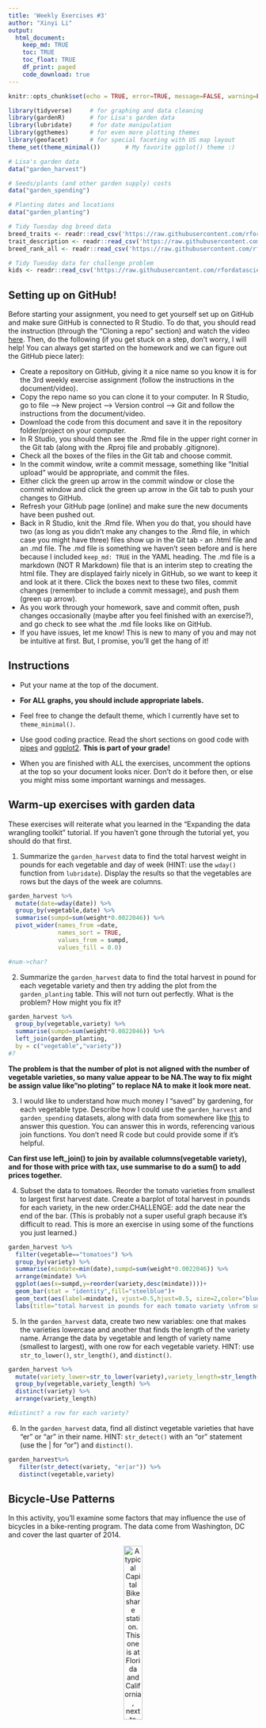 ```yaml
---
title: 'Weekly Exercises #3'
author: "Xinyi Li"
output: 
  html_document:
    keep_md: TRUE
    toc: TRUE
    toc_float: TRUE
    df_print: paged
    code_download: true
---
```



```r
knitr::opts_chunk$set(echo = TRUE, error=TRUE, message=FALSE, warning=FALSE)
```

```r
library(tidyverse)     # for graphing and data cleaning
library(gardenR)       # for Lisa's garden data
library(lubridate)     # for date manipulation
library(ggthemes)      # for even more plotting themes
library(geofacet)      # for special faceting with US map layout
theme_set(theme_minimal())       # My favorite ggplot() theme :)
```

```r
# Lisa's garden data
data("garden_harvest")

# Seeds/plants (and other garden supply) costs
data("garden_spending")

# Planting dates and locations
data("garden_planting")

# Tidy Tuesday dog breed data
breed_traits <- readr::read_csv('https://raw.githubusercontent.com/rfordatascience/tidytuesday/master/data/2022/2022-02-01/breed_traits.csv')
trait_description <- readr::read_csv('https://raw.githubusercontent.com/rfordatascience/tidytuesday/master/data/2022/2022-02-01/trait_description.csv')
breed_rank_all <- readr::read_csv('https://raw.githubusercontent.com/rfordatascience/tidytuesday/master/data/2022/2022-02-01/breed_rank.csv')

# Tidy Tuesday data for challenge problem
kids <- readr::read_csv('https://raw.githubusercontent.com/rfordatascience/tidytuesday/master/data/2020/2020-09-15/kids.csv')
```

## Setting up on GitHub!

Before starting your assignment, you need to get yourself set up on GitHub and make sure GitHub is connected to R Studio. To do that, you should read the instruction (through the "Cloning a repo" section) and watch the video [here](https://github.com/llendway/github_for_collaboration/blob/master/github_for_collaboration.md). Then, do the following (if you get stuck on a step, don't worry, I will help! You can always get started on the homework and we can figure out the GitHub piece later):

* Create a repository on GitHub, giving it a nice name so you know it is for the 3rd weekly exercise assignment (follow the instructions in the document/video).  
* Copy the repo name so you can clone it to your computer. In R Studio, go to file --> New project --> Version control --> Git and follow the instructions from the document/video.  
* Download the code from this document and save it in the repository folder/project on your computer.  
* In R Studio, you should then see the .Rmd file in the upper right corner in the Git tab (along with the .Rproj file and probably .gitignore).  
* Check all the boxes of the files in the Git tab and choose commit.  
* In the commit window, write a commit message, something like "Initial upload" would be appropriate, and commit the files.  
* Either click the green up arrow in the commit window or close the commit window and click the green up arrow in the Git tab to push your changes to GitHub.  
* Refresh your GitHub page (online) and make sure the new documents have been pushed out.  
* Back in R Studio, knit the .Rmd file. When you do that, you should have two (as long as you didn't make any changes to the .Rmd file, in which case you might have three) files show up in the Git tab - an .html file and an .md file. The .md file is something we haven't seen before and is here because I included `keep_md: TRUE` in the YAML heading. The .md file is a markdown (NOT R Markdown) file that is an interim step to creating the html file. They are displayed fairly nicely in GitHub, so we want to keep it and look at it there. Click the boxes next to these two files, commit changes (remember to include a commit message), and push them (green up arrow).  
* As you work through your homework, save and commit often, push changes occasionally (maybe after you feel finished with an exercise?), and go check to see what the .md file looks like on GitHub.  
* If you have issues, let me know! This is new to many of you and may not be intuitive at first. But, I promise, you'll get the hang of it! 



## Instructions

* Put your name at the top of the document. 

* **For ALL graphs, you should include appropriate labels.** 

* Feel free to change the default theme, which I currently have set to `theme_minimal()`. 

* Use good coding practice. Read the short sections on good code with [pipes](https://style.tidyverse.org/pipes.html) and [ggplot2](https://style.tidyverse.org/ggplot2.html). **This is part of your grade!**

* When you are finished with ALL the exercises, uncomment the options at the top so your document looks nicer. Don't do it before then, or else you might miss some important warnings and messages.


## Warm-up exercises with garden data

These exercises will reiterate what you learned in the "Expanding the data wrangling toolkit" tutorial. If you haven't gone through the tutorial yet, you should do that first.

  1. Summarize the `garden_harvest` data to find the total harvest weight in pounds for each vegetable and day of week (HINT: use the `wday()` function from `lubridate`). Display the results so that the vegetables are rows but the days of the week are columns.

```r
garden_harvest %>% 
  mutate(date=wday(date)) %>% 
  group_by(vegetable,date) %>% 
  summarise(sumpd=sum(weight*0.0022046)) %>% 
  pivot_wider(names_from =date,
              names_sort = TRUE,
              values_from = sumpd,
              values_fill = 0.0)

#num->char?
```

  2. Summarize the `garden_harvest` data to find the total harvest in pound for each vegetable variety and then try adding the plot from the `garden_planting` table. This will not turn out perfectly. What is the problem? How might you fix it?

```r
garden_harvest %>% 
  group_by(vegetable,variety) %>% 
  summarise(sumpd=sum(weight*0.0022046)) %>% 
  left_join(garden_planting,
  by = c("vegetable","variety"))
#?
```
**The problem is that the number of plot is not aligned with the number of vegetable varieties, so many value appear to be NA.The way to fix might be assign value like"no ploting" to replace NA to make it look more neat.**

  3. I would like to understand how much money I "saved" by gardening, for each vegetable type. Describe how I could use the `garden_harvest` and `garden_spending` datasets, along with data from somewhere like [this](https://products.wholefoodsmarket.com/search?sort=relevance&store=10542) to answer this question. You can answer this in words, referencing various join functions. You don't need R code but could provide some if it's helpful.


**Can first use left_join() to join by available columns(vegetable variety), and for those with price with tax, use summarise to do a sum() to add prices together.**


  4. Subset the data to tomatoes. Reorder the tomato varieties from smallest to largest first harvest date. Create a barplot of total harvest in pounds for each variety, in the new order.CHALLENGE: add the date near the end of the bar. (This is probably not a super useful graph because it's difficult to read. This is more an exercise in using some of the functions you just learned.)

```r
garden_harvest %>% 
  filter(vegetable=="tomatoes") %>% 
  group_by(variety) %>% 
  summarise(mindate=min(date),sumpd=sum(weight*0.0022046)) %>% 
  arrange(mindate) %>% 
  ggplot(aes(x=sumpd,y=reorder(variety,desc(mindate))))+
  geom_bar(stat = "identity",fill="steelblue")+
  geom_text(aes(label=mindate), vjust=0.5,hjust=0.5, size=2,color="blue")+
  labs(title="total harvest in pounds for each tomato variety \nfrom smallest to largest first harvest date",x="total harvest(pounds)",y="variety")
```

  5. In the `garden_harvest` data, create two new variables: one that makes the varieties lowercase and another that finds the length of the variety name. Arrange the data by vegetable and length of variety name (smallest to largest), with one row for each vegetable variety. HINT: use `str_to_lower()`, `str_length()`, and `distinct()`.
  
```r
garden_harvest %>% 
  mutate(variety_lower=str_to_lower(variety),variety_length=str_length(variety)) %>% 
  group_by(vegetable,variety_length) %>% 
  distinct(variety) %>% 
  arrange(variety_length)

#distinct? a row for each variety?
```

  6. In the `garden_harvest` data, find all distinct vegetable varieties that have "er" or "ar" in their name. HINT: `str_detect()` with an "or" statement (use the | for "or") and `distinct()`.

```r
garden_harvest%>% 
   filter(str_detect(variety, "er|ar")) %>% 
   distinct(vegetable,variety)
```


## Bicycle-Use Patterns

In this activity, you'll examine some factors that may influence the use of bicycles in a bike-renting program.  The data come from Washington, DC and cover the last quarter of 2014.

<center>

![A typical Capital Bikeshare station. This one is at Florida and California, next to Pleasant Pops.](https://www.macalester.edu/~dshuman1/data/112/bike_station.jpg){width="30%"}


![One of the vans used to redistribute bicycles to different stations.](https://www.macalester.edu/~dshuman1/data/112/bike_van.jpg){width="30%"}

</center>

Two data tables are available:

- `Trips` contains records of individual rentals
- `Stations` gives the locations of the bike rental stations

Here is the code to read in the data. We do this a little differently than usual, which is why it is included here rather than at the top of this file. To avoid repeatedly re-reading the files, start the data import chunk with `{r cache = TRUE}` rather than the usual `{r}`.

```r
data_site <- 
  "https://www.macalester.edu/~dshuman1/data/112/2014-Q4-Trips-History-Data.rds" 
Trips <- readRDS(gzcon(url(data_site)))
Stations<-read_csv("http://www.macalester.edu/~dshuman1/data/112/DC-Stations.csv")
```

**NOTE:** The `Trips` data table is a random subset of 10,000 trips from the full quarterly data. Start with this small data table to develop your analysis commands. **When you have this working well, you should access the full data set of more than 600,000 events by removing `-Small` from the name of the `data_site`.**

### Temporal patterns

It's natural to expect that bikes are rented more at some times of day, some days of the week, some months of the year than others. The variable `sdate` gives the time (including the date) that the rental started. Make the following plots and interpret them:

  7. A density plot, which is a smoothed out histogram, of the events versus `sdate`. Use `geom_density()`.
  
```r
Trips %>% 
  ggplot(aes(x=sdate))+
  geom_density()+
  scale_y_continuous(labels=scales::comma)+
  labs(title = " bikes rented at different months",x="date")
```
  
  8. A density plot of the events versus time of day.  You can use `mutate()` with `lubridate`'s  `hour()` and `minute()` functions to extract the hour of the day and minute within the hour from `sdate`. Hint: A minute is 1/60 of an hour, so create a variable where 3:30 is 3.5 and 3:45 is 3.75.
  
```r
Trips %>% 
  mutate(hour=hour(sdate),min=minute(sdate)*(1/60),time=hour+min) %>% 
  ggplot(aes(x=time))+
  geom_density()+
  labs(title = " bikes rented at different time of the day",x="time of the day")
#
```
  
  9. A bar graph of the events versus day of the week. Put day on the y-axis.
  
```r
Trips %>% 
  mutate(day=weekdays(sdate)) %>% 
  ggplot(aes(y=day))+
  geom_bar()+
  #scale_y_continuous(labels=scales::comma)+
  labs(title = " bikes rented at different weekdays",y="weekday",x="number of bikes rented")
```
  
  10. Facet your graph from exercise 8. by day of the week. Is there a pattern?
  
```r
Trips %>% 
  mutate(time=hour(sdate),min=minute(sdate)*(1/60),day=weekdays(sdate)) %>% 
  ggplot(aes(x=time))+
  geom_density()+
  labs(title = " bikes rented at different time of the day",x="time of the day")+
  facet_wrap(vars(day),ncol=2)
```
**There are two patterns respectively for weekdays and weekends. For week days, bikes are generally rented around 7am to 8am and 16pm to 18pm.On weekends,bikes are generally rented from 10 am to 17pm.**

  
The variable `client` describes whether the renter is a regular user (level `Registered`) or has not joined the bike-rental organization (`Causal`). The next set of exercises investigate whether these two different categories of users show different rental behavior and how `client` interacts with the patterns you found in the previous exercises. 

  11. Change the graph from exercise 10 to set the `fill` aesthetic for `geom_density()` to the `client` variable. You should also set `alpha = .5` for transparency and `color=NA` to suppress the outline of the density function.
  
```r
Trips %>% 
  mutate(time=hour(sdate),min=minute(sdate)*(1/60),day=weekdays(sdate)) %>% 
  ggplot(aes(x=time,fill=client))+
  geom_density(alpha = .5,color=NA)+
  labs(title = " bikes rented  at different time of the day",x="time of the day")+
  facet_wrap(vars(day),ncol=2)
```

  12. Change the previous graph by adding the argument `position = position_stack()` to `geom_density()`. In your opinion, is this better or worse in terms of telling a story? What are the advantages/disadvantages of each?
  
```r
Trips %>% 
  mutate(time=hour(sdate),min=minute(sdate)*(1/60),day=weekdays(sdate)) %>% 
  ggplot(aes(x=time,fill=client))+
  geom_density(alpha = .5,color=NA,position = position_stack())+
  labs(title = " bikes rented at different time of the day",x="time of the day")+
  facet_wrap(vars(day),ncol=2)
```

**In my opinion, this graph can tell a better story then the previous one.In the previous one, two client kinds are basically tell two different stories with not too much similarities.This one takes two client kinds and makes their own trend respectively, and allows the audience to view the common points more.I don't really understand the previous one....**
  
  13. In this graph, go back to using the regular density plot (without `position = position_stack()`). Add a new variable to the dataset called `weekend` which will be "weekend" if the day is Saturday or Sunday and  "weekday" otherwise (HINT: use the `ifelse()` function and the `wday()` function from `lubridate`). Then, update the graph from the previous problem by faceting on the new `weekend` variable. 
  
```r
Trips %>% 
  mutate(weekend=ifelse(wday(sdate)%in%c(6,7),yes = "weekend",no="weekday")) %>% 
  mutate(time=hour(sdate),min=minute(sdate)*(1/60),day=weekdays(sdate)) %>% 
  ggplot(aes(x=time,fill=client))+
  geom_density(alpha = .5,color=NA)+
  labs(title = " bikes rented at different time of the day",x="time of the day")+
  facet_wrap(vars(weekend))
```
  
  14. Change the graph from the previous problem to facet on `client` and fill with `weekday`. What information does this graph tell you that the previous didn't? Is one graph better than the other?
  
```r
Trips %>% 
  mutate(weekend=ifelse(wday(sdate)%in%c(6,7),yes = "weekend",no="weekday")) %>% 
  mutate(time=hour(sdate),min=minute(sdate)*(1/60),day=weekdays(sdate)) %>% 
  ggplot(aes(x=time,fill=weekend))+
  geom_density(alpha = .5,color=NA)+
  labs(title = " bikes rented at different time of the day",x="time of the day")+
  facet_wrap(vars(client))

#weekday？
```
**This graph shows the frequency of both client status renting bikes on weekends and weekdays. Registered client have a more stable time pattern as the pattern observed before both on weekends and weekdays, while casual client, although also have a similar pattern on weekends and weekdays, is totally different from the general pattern observed before......**

### Spatial patterns

  15. Use the latitude and longitude variables in `Stations` to make a visualization of the total number of departures from each station in the `Trips` data. Use either color or size to show the variation in number of departures. We will improve this plot next week when we learn about maps!
  
```r
Trips %>% 
  mutate(name=sstation) %>% 
  left_join(Stations,
  by ="name") %>% 
  group_by(name) %>% 
  mutate(n=n()) %>% 
  ggplot(aes(x=long,y=lat))+
  geom_point(aes(color = n)) +
  scale_color_viridis_c()

```
  
16. Only 14.4% of the trips in our data are carried out by casual users. Create a plot that shows which area(s) have stations with a much higher percentage of departures by casual users. What patterns do you notice? (Again, we'll improve this next week when we learn about maps).
  
```r
Trips %>% 
  left_join(Stations, by = c("sstation" = "name"))%>% 
  group_by(sstation) %>% 
  mutate(nTotal=n()) %>% 
  group_by(sstation,client) %>% 
  mutate(nCasual= sum(client == "Casual")) %>% 
  mutate(portionCasual=nCasual/nTotal) %>% 
 # mutate(ifCasual=portionCasual>1-portionCasual) %>% 
  ggplot(aes(x=long,y=lat))+
  geom_point(aes(color = portionCasual)) +
  scale_color_viridis_c()
 
#?
```
  
**DID YOU REMEMBER TO GO BACK AND CHANGE THIS SET OF EXERCISES TO THE LARGER DATASET? IF NOT, DO THAT NOW.**

## Dogs!

In this section, we'll use the data from 2022-02-01 Tidy Tuesday. If you didn't use that data or need a little refresher on it, see the [website](https://github.com/rfordatascience/tidytuesday/blob/master/data/2022/2022-02-01/readme.md).

  17. The final product of this exercise will be a graph that has breed on the y-axis and the sum of the numeric ratings in the `breed_traits` dataset on the x-axis, with a dot for each rating. First, create a new dataset called `breed_traits_total` that has two variables -- `Breed` and `total_rating`. The `total_rating` variable is the sum of the numeric ratings in the `breed_traits` dataset (we'll use this dataset again in the next problem). Then, create the graph just described. Omit Breeds with a `total_rating` of 0 and order the Breeds from highest to lowest ranked. You may want to adjust the `fig.height` and `fig.width` arguments inside the code chunk options (eg. `{r, fig.height=8, fig.width=4}`) so you can see things more clearly - check this after you knit the file to assure it looks like what you expected.

```r
breed_traits_total<-breed_traits %>% 
  select(-c("Coat Type","Coat Length")) %>% 
  mutate(total_rating=rowSums(select_if(.,is.numeric))) %>% 
  select(Breed,total_rating) 
breed_traits_total %>% 
  filter(total_rating>0)  %>% 
  ggplot(aes(y=reorder(Breed,total_rating),x=total_rating))+
  geom_point()
```

  18. The final product of this exercise will be a graph with the top-20 dogs in total ratings (from previous problem) on the y-axis, year on the x-axis, and points colored by each breed's ranking for that year (from the `breed_rank_all` dataset). The points within each breed will be connected by a line, and the breeds should be arranged from the highest median rank to lowest median rank ("highest" is actually the smallest numer, eg. 1 = best). After you're finished, think of AT LEAST one thing you could you do to make this graph better. HINTS: 1. Start with the `breed_rank_all` dataset and pivot it so year is a variable. 2. Use the `separate()` function to get year alone, and there's an extra argument in that function that can make it numeric. 3. For both datasets used, you'll need to `str_squish()` Breed before joining. 
  
```r
rank<-breed_rank_all %>% 
  mutate(Breed=str_squish(Breed)) %>% 
  select(-c("links","Image")) %>% 
  pivot_longer(cols=starts_with("2"),
               names_to="year",
               values_to="Rank") %>% 
  separate(year,c("year")) %>% 
  mutate(breed=Breed) %>% 
  select(-c(Breed))

breed_traits_total %>% 
   mutate(Breed=str_squish(Breed))  %>% 
  slice_max(n=20,order_by=total_rating) %>% 
  inner_join(rank,by=c("Breed"="breed")) %>% 
  ggplot(aes(y=reorder(Breed,desc(Rank),median),x=year))+
  geom_point(aes(color=Rank))+
  labs(title = "rank of the top-20 dog breeds in total ratings",y="Breed")+
  theme(plot.title = element_text(hjust = 0.5,colour = "black", face = "bold", 
    size = 14, vjust = 1))

#median?connect by a line?
```
  
  19. Create your own! Requirements: use a `join` or `pivot` function (or both, if you'd like), a `str_XXX()` function, and a `fct_XXX()` function to create a graph using any of the dog datasets. One suggestion is to try to improve the graph you created for the Tidy Tuesday assignment. If you want an extra challenge, find a way to use the dog images in the `breed_rank_all` file - check out the `ggimage` library and [this resource](https://wilkelab.org/ggtext/) for putting images as labels.
  
```r
breed_traits_own<-breed_traits %>% 
  select(-c("Coat Type","Coat Length")) %>% 
  mutate(total_rating=rowSums(select_if(.,is.numeric)),Breed=str_squish(Breed))%>% 
  inner_join(rank,by=c("Breed"="breed"))

breed_traits_own %>% 
  filter(Rank<=10) %>% 
  ggplot(aes(y=Rank,x=year))+
  geom_point()+
  theme(panel.grid.major = element_blank())+
  facet_wrap(vars(Breed),ncol=4)+
  labs(title='Rank Change of top 10 Dog Breeds',y='Rank',x='year')+
  ylim(0,50)+
  theme(plot.title = element_text(hjust = 0.5,colour = "black", face = "bold", 
    size = 18, vjust = 1))+
  theme()
```
  
## GitHub link

  20. Below, provide a link to your GitHub page with this set of Weekly Exercises. Specifically, if the name of the file is 03_exercises.Rmd, provide a link to the 03_exercises.md file, which is the one that will be most readable on GitHub.
  

## Challenge problem! 

This problem uses the data from the Tidy Tuesday competition this week, `kids`. If you need to refresh your memory on the data, read about it [here](https://github.com/rfordatascience/tidytuesday/blob/master/data/2020/2020-09-15/readme.md). 

  21. In this exercise, you are going to try to replicate the graph below, created by Georgios Karamanis. I'm sure you can find the exact code on GitHub somewhere, but **DON'T DO THAT!** You will only be graded for putting an effort into this problem. So, give it a try and see how far you can get without doing too much googling. HINT: use `facet_geo()`. The graphic won't load below since it came from a location on my computer. So, you'll have to reference the original html on the moodle page to see it.
  
![](kids_data_karamanis.jpeg)

**DID YOU REMEMBER TO UNCOMMENT THE OPTIONS AT THE TOP?**
